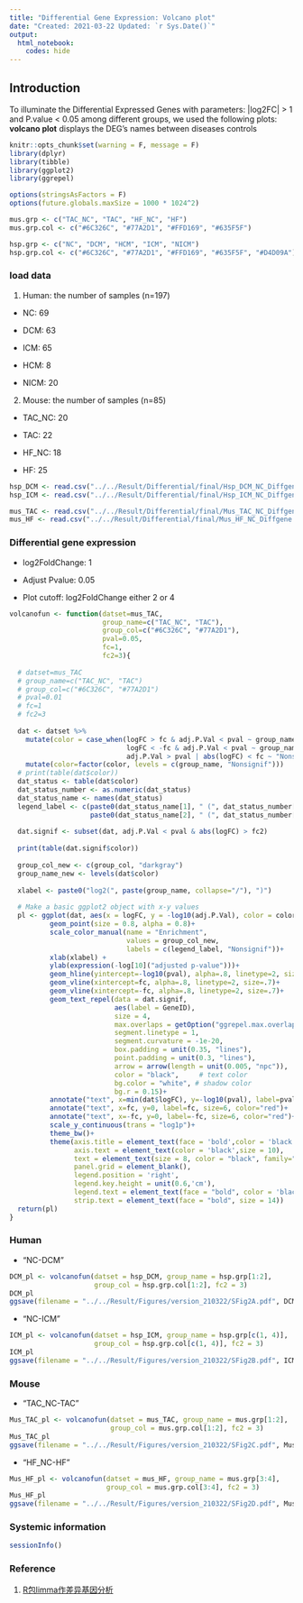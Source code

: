 ---
title: "Differential Gene Expression: Volcano plot"
date: "Created: 2021-03-22 Updated: `r Sys.Date()`"
output: 
  html_notebook:
    codes: hide
---

## Introduction

To illuminate the Differential Expressed Genes with parameters: |log2FC| > 1 and P.value < 0.05 among different groups, we used the following plots: **volcano plot** displays the DEG's names between diseases controls


```{r setup, include=FALSE}
knitr::opts_chunk$set(warning = F, message = F)
library(dplyr)
library(tibble)
library(ggplot2)
library(ggrepel)

options(stringsAsFactors = F)
options(future.globals.maxSize = 1000 * 1024^2)

mus.grp <- c("TAC_NC", "TAC", "HF_NC", "HF")
mus.grp.col <- c("#6C326C", "#77A2D1", "#FFD169", "#635F5F")

hsp.grp <- c("NC", "DCM", "HCM", "ICM", "NICM")
hsp.grp.col <- c("#6C326C", "#77A2D1", "#FFD169", "#635F5F", "#D4D09A")
```


### load data

1. Human: the number of samples (n=197)

  * NC:  69
  
  * DCM: 63
  
  * ICM: 65
  
  * HCM: 8
  
  * NICM: 20 


2. Mouse: the number of samples (n=85)

  * TAC_NC: 20 
    
  * TAC: 22 
    
  * HF_NC: 18
  
  * HF: 25
  
```{r}
hsp_DCM <- read.csv("../../Result/Differential/final/Hsp_DCM_NC_Diffgene.csv")
hsp_ICM <- read.csv("../../Result/Differential/final/Hsp_ICM_NC_Diffgene.csv")

mus_TAC <- read.csv("../../Result/Differential/final/Mus_TAC_NC_Diffgene.csv")
mus_HF <- read.csv("../../Result/Differential/final/Mus_HF_NC_Diffgene.csv")
```


### Differential gene expression 

* log2FoldChange: 1

* Adjust Pvalue: 0.05

* Plot cutoff: log2FoldChange either 2 or 4

```{r}
volcanofun <- function(datset=mus_TAC,
                       group_name=c("TAC_NC", "TAC"),
                       group_col=c("#6C326C", "#77A2D1"),
                       pval=0.05, 
                       fc=1,
                       fc2=3){
  
  # datset=mus_TAC
  # group_name=c("TAC_NC", "TAC")
  # group_col=c("#6C326C", "#77A2D1")
  # pval=0.01
  # fc=1
  # fc2=3
  
  dat <- datset %>% 
    mutate(color = case_when(logFC > fc & adj.P.Val < pval ~ group_name[2],
                             logFC < -fc & adj.P.Val < pval ~ group_name[1],
                             adj.P.Val > pval | abs(logFC) < fc ~ "Nonsignif")) %>%
    mutate(color=factor(color, levels = c(group_name, "Nonsignif")))
  # print(table(dat$color))
  dat_status <- table(dat$color)
  dat_status_number <- as.numeric(dat_status)
  dat_status_name <- names(dat_status)
  legend_label <- c(paste0(dat_status_name[1], " (", dat_status_number[1], ")"),
                    paste0(dat_status_name[2], " (", dat_status_number[2], ")"))
  
  dat.signif <- subset(dat, adj.P.Val < pval & abs(logFC) > fc2)
  
  print(table(dat.signif$color))
  
  group_col_new <- c(group_col, "darkgray")
  group_name_new <- levels(dat$color)
  
  xlabel <- paste0("log2(", paste(group_name, collapse="/"), ")")
  
  # Make a basic ggplot2 object with x-y values
  pl <- ggplot(dat, aes(x = logFC, y = -log10(adj.P.Val), color = color))+ 
          geom_point(size = 0.8, alpha = 0.8)+
          scale_color_manual(name = "Enrichment",
                             values = group_col_new,
                             labels = c(legend_label, "Nonsignif"))+
          xlab(xlabel) + 
          ylab(expression(-log[10]("adjusted p-value")))+ 
          geom_hline(yintercept=-log10(pval), alpha=.8, linetype=2, size=.7)+
          geom_vline(xintercept=fc, alpha=.8, linetype=2, size=.7)+
          geom_vline(xintercept=-fc, alpha=.8, linetype=2, size=.7)+ 
          geom_text_repel(data = dat.signif,
                          aes(label = GeneID),
                          size = 4,
                          max.overlaps = getOption("ggrepel.max.overlaps", default = 80),
                          segment.linetype = 1,
                          segment.curvature = -1e-20,
                          box.padding = unit(0.35, "lines"),
                          point.padding = unit(0.3, "lines"),
                          arrow = arrow(length = unit(0.005, "npc")),
                          color = "black",     # text color
                          bg.color = "white", # shadow color
                          bg.r = 0.15)+
          annotate("text", x=min(dat$logFC), y=-log10(pval), label=pval, size=6, color="red")+
          annotate("text", x=fc, y=0, label=fc, size=6, color="red")+
          annotate("text", x=-fc, y=0, label=-fc, size=6, color="red")+
          scale_y_continuous(trans = "log1p")+
          theme_bw()+ 
          theme(axis.title = element_text(face = 'bold',color = 'black',size = 14),
                axis.text = element_text(color = 'black',size = 10),
                text = element_text(size = 8, color = "black", family="serif"),
                panel.grid = element_blank(),
                legend.position = 'right',
                legend.key.height = unit(0.6,'cm'),
                legend.text = element_text(face = "bold", color = 'black',size = 10),
                strip.text = element_text(face = "bold", size = 14))
  return(pl)
}
```


### Human 

* "NC-DCM"
```{r, fig.width=6, fig.height=4}
DCM_pl <- volcanofun(datset = hsp_DCM, group_name = hsp.grp[1:2], 
                     group_col = hsp.grp.col[1:2], fc2 = 3)
DCM_pl
ggsave(filename = "../../Result/Figures/version_210322/SFig2A.pdf", DCM_pl, width = 6, height = 4)
```


* "NC-ICM"
```{r, fig.width=6, fig.height=4}
ICM_pl <- volcanofun(datset = hsp_ICM, group_name = hsp.grp[c(1, 4)], 
                     group_col = hsp.grp.col[c(1, 4)], fc2 = 3)
ICM_pl
ggsave(filename = "../../Result/Figures/version_210322/SFig2B.pdf", ICM_pl, width = 6, height = 4)
```


### Mouse 

* "TAC_NC-TAC"
```{r, fig.width=6, fig.height=4}
Mus_TAC_pl <- volcanofun(datset = mus_TAC, group_name = mus.grp[1:2], 
                         group_col = mus.grp.col[1:2], fc2 = 3)
Mus_TAC_pl
ggsave(filename = "../../Result/Figures/version_210322/SFig2C.pdf", Mus_TAC_pl, width = 6, height = 4)
```

* "HF_NC-HF"
```{r, fig.width=6, fig.height=4}
Mus_HF_pl <- volcanofun(datset = mus_HF, group_name = mus.grp[3:4], 
                        group_col = mus.grp.col[3:4], fc2 = 3)
Mus_HF_pl
ggsave(filename = "../../Result/Figures/version_210322/SFig2D.pdf", Mus_HF_pl, width = 6, height = 4)
```


### Systemic information
```{r}
sessionInfo()
```


### Reference 

1. [R包limma作差异基因分析](https://cloud.tencent.com/developer/article/1667505)

